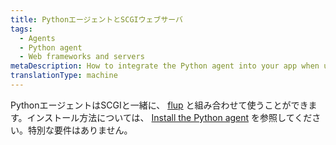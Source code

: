 ```yaml
---
title: PythonエージェントとSCGIウェブサーバ
tags:
  - Agents
  - Python agent
  - Web frameworks and servers
metaDescription: How to integrate the Python agent into your app when using SCGI in conjunction with flup.
translationType: machine
---
```


PythonエージェントはSCGIと一緒に、 [flup](https://pypi.python.org/pypi/flup) と組み合わせて使うことができます。インストール方法については、 [Install the Python agent](/docs/agents/python-agent/installation-configuration/python-agent-installation) を参照してください。特別な要件はありません。
